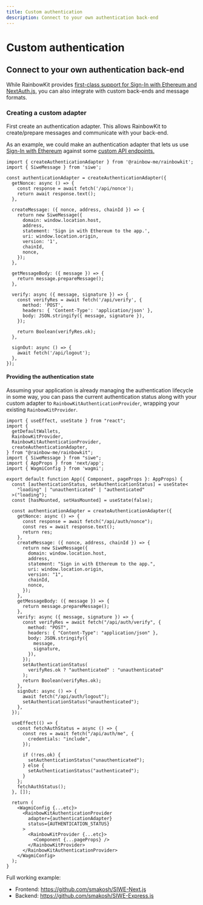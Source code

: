 ```yaml
---
title: Custom authentication
description: Connect to your own authentication back-end
---
```


# Custom authentication

## Connect to your own authentication back-end

While RainbowKit provides [first-class support for Sign-In with Ethereum and NextAuth.js,](/docs/authentication#set-up-sign-in-with-ethereum-and-nextauthjs) you can also integrate with custom back-ends and message formats.

### Creating a custom adapter

First create an authentication adapter. This allows RainbowKit to create/prepare messages and communicate with your back-end.

As an example, we could make an authentication adapter that lets us use [Sign-In with Ethereum](https://login.xyz) against some [custom API endpoints.](https://wagmi.sh/examples/sign-in-with-ethereum)

```tsx
import { createAuthenticationAdapter } from '@rainbow-me/rainbowkit';
import { SiweMessage } from 'siwe';

const authenticationAdapter = createAuthenticationAdapter({
  getNonce: async () => {
    const response = await fetch('/api/nonce');
    return await response.text();
  },

  createMessage: ({ nonce, address, chainId }) => {
    return new SiweMessage({
      domain: window.location.host,
      address,
      statement: 'Sign in with Ethereum to the app.',
      uri: window.location.origin,
      version: '1',
      chainId,
      nonce,
    });
  },

  getMessageBody: ({ message }) => {
    return message.prepareMessage();
  },

  verify: async ({ message, signature }) => {
    const verifyRes = await fetch('/api/verify', {
      method: 'POST',
      headers: { 'Content-Type': 'application/json' },
      body: JSON.stringify({ message, signature }),
    });

    return Boolean(verifyRes.ok);
  },

  signOut: async () => {
    await fetch('/api/logout');
  },
});
```

#### Providing the authentication state

Assuming your application is already managing the authentication lifecycle in some way, you can pass the current authentication status along with your custom adapter to `RainbowKitAuthenticationProvider`, wrapping your existing `RainbowKitProvider`.

```tsx
import { useEffect, useState } from "react";
import {
  getDefaultWallets,
  RainbowKitProvider,
  RainbowKitAuthenticationProvider,
  createAuthenticationAdapter,
} from "@rainbow-me/rainbowkit";
import { SiweMessage } from "siwe";
import { AppProps } from 'next/app';
import { WagmiConfig } from 'wagmi';

export default function App({ Component, pageProps }: AppProps) {
  const [authenticationStatus, setAuthenticationStatus] = useState<
    "loading" | "unauthenticated" | "authenticated"
  >("loading");
  const [hasMounted, setHasMounted] = useState(false);

  const authenticationAdapter = createAuthenticationAdapter({
    getNonce: async () => {
      const response = await fetch("/api/auth/nonce");
      const res = await response.text();
      return res;
    },
    createMessage: ({ nonce, address, chainId }) => {
      return new SiweMessage({
        domain: window.location.host,
        address,
        statement: "Sign in with Ethereum to the app.",
        uri: window.location.origin,
        version: "1",
        chainId,
        nonce,
      });
    },
    getMessageBody: ({ message }) => {
      return message.prepareMessage();
    },
    verify: async ({ message, signature }) => {
      const verifyRes = await fetch("/api/auth/verify", {
        method: "POST",
        headers: { "Content-Type": "application/json" },
        body: JSON.stringify({
          message,
          signature,
        }),
      });
      setAuthenticationStatus(
        verifyRes.ok ? "authenticated" : "unauthenticated"
      );
      return Boolean(verifyRes.ok);
    },
    signOut: async () => {
      await fetch("/api/auth/logout");
      setAuthenticationStatus("unauthenticated");
    },
  });

  useEffect(() => {
    const fetchAuthStatus = async () => {
      const res = await fetch("/api/auth/me", {
        credentials: "include",
      });

      if (!res.ok) {
        setAuthenticationStatus("unauthenticated");
      } else {
        setAuthenticationStatus("authenticated");
      }
    };
    fetchAuthStatus();
  }, []);

  return (
    <WagmiConfig {...etc}>
      <RainbowKitAuthenticationProvider
        adapter={authenticationAdapter}
        status={AUTHENTICATION_STATUS}
      >
        <RainbowKitProvider {...etc}>
          <Component {...pageProps} />
        </RainbowKitProvider>
      </RainbowKitAuthenticationProvider>
    </WagmiConfig>
  );
}
```

Full working example:
- Frontend: https://github.com/smakosh/SIWE-Next.js
- Backend: https://github.com/smakosh/SIWE-Express.js
